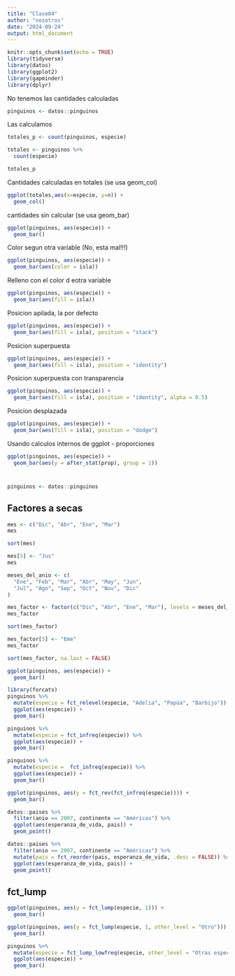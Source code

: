 ```yaml
---
title: "Clase04"
author: "nosotros"
date: "2024-09-24"
output: html_document
---
```


```r
knitr::opts_chunk$set(echo = TRUE)
library(tidyverse)
library(datos)
library(ggplot2)
library(gapminder)
library(dplyr)
```

No tenemos las cantidades calculadas
```r
pinguinos <- datos::pinguinos
```

Las calculamos
```r
totales_p <- count(pinguinos, especie)

totales <- pinguinos %>% 
  count(especie)
```
```r
totales_p
```


Cantidades calculadas en totales (se usa geom_col)
```r
ggplot(totales,aes(x=especie, y=n)) +
  geom_col()
```

cantidades sin calcular (se usa geom_bar)
```r
ggplot(pinguinos, aes(especie)) +
  geom_bar()
```

Color segun otra variable (No, esta mal!!!)
```r
ggplot(pinguinos, aes(especie)) +
  geom_bar(aes(color = isla)) 
```
Relleno con el color d eotra variable
```r
ggplot(pinguinos, aes(especie)) +
  geom_bar(aes(fill = isla)) 
```
Posicion apilada, la por defecto
```r
ggplot(pinguinos, aes(especie)) +
  geom_bar(aes(fill = isla), position = "stack") 
```
Posicion superpuesta
```r
ggplot(pinguinos, aes(especie)) +
  geom_bar(aes(fill = isla), position = "identity") 
```
Posicion superpuesta con transparencia
```r
ggplot(pinguinos, aes(especie)) +
  geom_bar(aes(fill = isla), position = "identity", alpha = 0.5) 
```
Posicion desplazada
```r
ggplot(pinguinos, aes(especie)) +
  geom_bar(aes(fill = isla), position = "dodge")
```

Usando calculos internos de ggplot - proporciones
```r
ggplot(pinguinos, aes(especie)) +
  geom_bar(aes(y = after_stat(prop), group = 1))
```


# ##############################################################################


```r
pinguinos <- datos::pinguinos
```


## Factores a secas

```r

mes <- c("Dic", "Abr", "Ene", "Mar")
mes
```

```r
sort(mes)
```


```r
mes[5] <- "Jus"
mes
```

```r
meses_del_anio <- c(
  "Ene", "Feb", "Mar", "Abr", "May", "Jun",
  "Jul", "Ago", "Sep", "Oct", "Nov", "Dic"
)
```

```r
mes_factor <- factor(c("Dic", "Abr", "Ene", "Mar"), levels = meses_del_anio)
mes_factor
```

```r
sort(mes_factor)
```

```r
mes_factor[5] <- "Eme"
mes_factor
```

```r
sort(mes_factor, na.last = FALSE)
```


```r
ggplot(pinguinos, aes(especie)) +
  geom_bar()
```

```r
library(forcats)
pinguinos %>%  
  mutate(especie = fct_relevel(especie, "Adelia", "Papúa", "Barbijo")) %>% 
  ggplot(aes(especie)) +
  geom_bar()
```

```r
pinguinos %>% 
  mutate(especie = fct_infreq(especie)) %>% 
  ggplot(aes(especie)) +
  geom_bar()
```

```r
pinguinos %>% 
  mutate(especie =  fct_infreq(especie)) %>%  
  ggplot(aes(especie)) +
  geom_bar()
```

```r
ggplot(pinguinos, aes(y = fct_rev(fct_infreq(especie)))) + 
  geom_bar()
```


```r
datos::paises %>%  
  filter(anio == 2007, continente == "Américas") %>% 
  ggplot(aes(esperanza_de_vida, pais)) +
  geom_point()
```

```r
datos::paises %>%  
  filter(anio == 2007, continente == "Américas") %>% 
  mutate(pais = fct_reorder(pais, esperanza_de_vida, .desc = FALSE)) %>%  
  ggplot(aes(esperanza_de_vida, pais)) +
  geom_point()
```
## fct_lump
```r
ggplot(pinguinos, aes(y = fct_lump(especie, 1))) + 
  geom_bar()
```
```r
ggplot(pinguinos, aes(y = fct_lump(especie, 1, other_level = "Otro"))) + 
  geom_bar()
```

```r
pinguinos %>%  
  mutate(especie = fct_lump_lowfreq(especie, other_level = "Otras especies")) %>%  
  ggplot(aes(especie)) +
  geom_bar()
```


